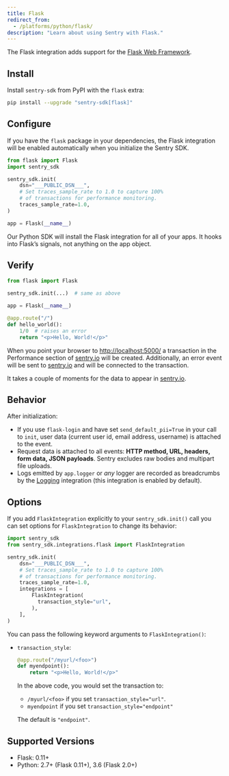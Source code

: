 ```yaml
---
title: Flask
redirect_from:
  - /platforms/python/flask/
description: "Learn about using Sentry with Flask."
---
```


The Flask integration adds support for the [Flask Web Framework](https://flask.palletsprojects.com).

## Install

Install `sentry-sdk` from PyPI with the `flask` extra:

```bash
pip install --upgrade "sentry-sdk[flask]"
```

## Configure

If you have the `flask` package in your dependencies, the Flask integration will be enabled automatically when you initialize the Sentry SDK.

<SignInNote />

```python
from flask import Flask
import sentry_sdk

sentry_sdk.init(
    dsn="___PUBLIC_DSN___",
    # Set traces_sample_rate to 1.0 to capture 100%
    # of transactions for performance monitoring.
    traces_sample_rate=1.0,
)

app = Flask(__name__)
```

<Note>

Our Python SDK will install the Flask integration for all of your apps. It hooks into Flask’s signals, not anything on the app object.

</Note>

## Verify

```python
from flask import Flask

sentry_sdk.init(...)  # same as above

app = Flask(__name__)

@app.route("/")
def hello_world():
    1/0  # raises an error
    return "<p>Hello, World!</p>"
```

When you point your browser to [http://localhost:5000/](http://localhost:5000/) a transaction in the Performance section of [sentry.io](https://sentry.io) will be created. Additionally, an error event will be sent to [sentry.io](https://sentry.io) and will be connected to the transaction.

It takes a couple of moments for the data to appear in [sentry.io](https://sentry.io).

## Behavior

After initialization:

- If you use `flask-login` and have set `send_default_pii=True` in your call to `init`, user data (current user id, email address, username) is attached to the event.
- Request data is attached to all events: **HTTP method, URL, headers, form data, JSON payloads**. Sentry excludes raw bodies and multipart file uploads.
- Logs emitted by `app.logger` or _any_ logger are recorded as breadcrumbs by the [Logging](/platforms/python/guides/logging/) integration (this integration is enabled by default).

## Options

If you add `FlaskIntegration` explicitly to your `sentry_sdk.init()` call you can set options for `FlaskIntegration` to change its behavior:

```python
import sentry_sdk
from sentry_sdk.integrations.flask import FlaskIntegration

sentry_sdk.init(
    dsn="___PUBLIC_DSN___",
    # Set traces_sample_rate to 1.0 to capture 100%
    # of transactions for performance monitoring.
    traces_sample_rate=1.0,
    integrations = [
        FlaskIntegration(
          transaction_style="url",
        ),
    ],
)
```

You can pass the following keyword arguments to `FlaskIntegration()`:

- `transaction_style`:

  ```python
  @app.route("/myurl/<foo>")
  def myendpoint():
      return "<p>Hello, World!</p>"
  ```

  In the above code, you would set the transaction to:

  - `/myurl/<foo>` if you set `transaction_style="url"`.
  - `myendpoint` if you set `transaction_style="endpoint"`

  The default is `"endpoint"`.

## Supported Versions

- Flask: 0.11+
- Python: 2.7+ (Flask 0.11+), 3.6 (Flask 2.0+)
